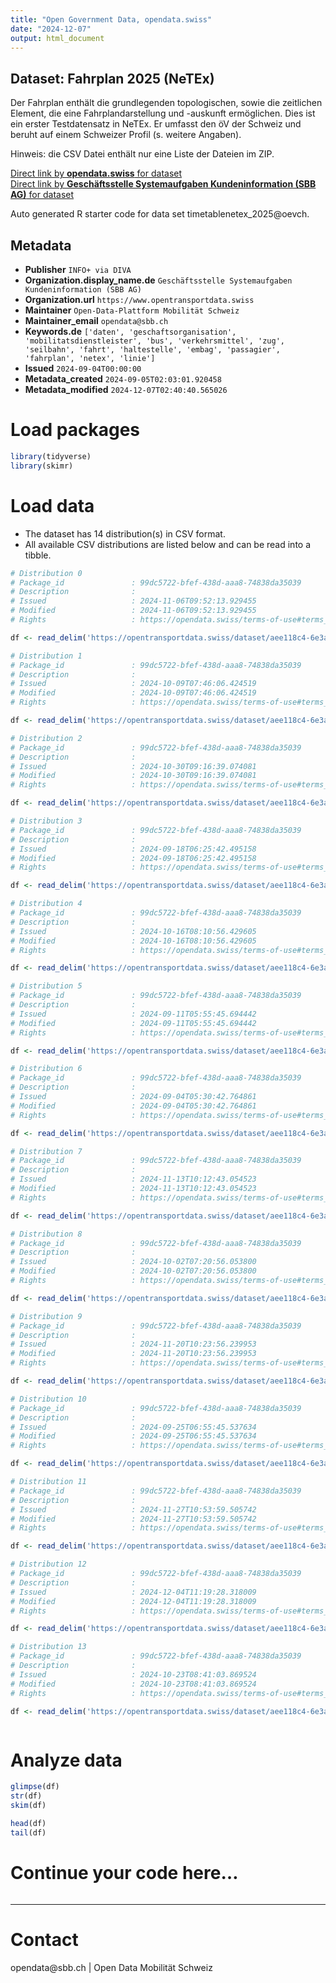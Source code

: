 ```yaml
---
title: "Open Government Data, opendata.swiss"
date: "2024-12-07"
output: html_document
---
```


## Dataset: Fahrplan 2025 (NeTEx)

Der Fahrplan enthält die grundlegenden topologischen, sowie die zeitlichen Element, die eine Fahrplandarstellung und -auskunft ermöglichen. Dies ist ein erster Testdatensatz in NeTEx. Er umfasst den öV der Schweiz und beruht auf einem Schweizer Profil (s. weitere Angaben).

Hinweis: die CSV Datei enthält nur eine Liste der Dateien im ZIP.


[Direct link by **opendata.swiss** for dataset](https://opendata.swiss/de/dataset/beta-fahrplan-2025-netex)<br>
[Direct link by **Geschäftsstelle Systemaufgaben Kundeninformation (SBB AG)** for dataset](https://opentransportdata.swiss/dataset/timetablenetex_2025)

Auto generated R starter code for data set timetablenetex_2025@oevch.

## Metadata

- **Publisher** `INFO+ via DIVA`
- **Organization.display_name.de** `Geschäftsstelle Systemaufgaben Kundeninformation (SBB AG)`
- **Organization.url** `https://www.opentransportdata.swiss`
- **Maintainer** `Open-Data-Plattform Mobilität Schweiz`
- **Maintainer_email** `opendata@sbb.ch`
- **Keywords.de** `['daten', 'geschaftsorganisation', 'mobilitatsdienstleister', 'bus', 'verkehrsmittel', 'zug', 'seilbahn', 'fahrt', 'haltestelle', 'embag', 'passagier', 'fahrplan', 'netex', 'linie']`
- **Issued** `2024-09-04T00:00:00`
- **Metadata_created** `2024-09-05T02:03:01.920458`
- **Metadata_modified** `2024-12-07T02:40:40.565026`


# Load packages

```r

library(tidyverse)
library(skimr)

```

# Load data

-   The dataset has 14 distribution(s) in CSV format.
-   All available CSV distributions are listed below and can be read into a tibble.

```r

# Distribution 0
# Package_id               : 99dc5722-bfef-438d-aaa8-74838da35039
# Description              : 
# Issued                   : 2024-11-06T09:52:13.929455
# Modified                 : 2024-11-06T09:52:13.929455
# Rights                   : https://opendata.swiss/terms-of-use#terms_by

df <- read_delim('https://opentransportdata.swiss/dataset/aee118c4-6e3a-4419-a610-2ac62ce0dd54/resource/f66ad944-5c0e-4a2a-9153-171735b5044d/download/prod_netex_tt_1.10_che_ski_2025_oev-schweiz_1_1_202411042011_readme.csv')

# Distribution 1
# Package_id               : 99dc5722-bfef-438d-aaa8-74838da35039
# Description              : 
# Issued                   : 2024-10-09T07:46:06.424519
# Modified                 : 2024-10-09T07:46:06.424519
# Rights                   : https://opendata.swiss/terms-of-use#terms_by

df <- read_delim('https://opentransportdata.swiss/dataset/aee118c4-6e3a-4419-a610-2ac62ce0dd54/resource/3513fa3d-eaf3-483f-be2a-ead86866a960/download/prod_netex_tt_1.10_che_ski_2025_oev-schweiz_1_1_202410062310_readme.csv')

# Distribution 2
# Package_id               : 99dc5722-bfef-438d-aaa8-74838da35039
# Description              : 
# Issued                   : 2024-10-30T09:16:39.074081
# Modified                 : 2024-10-30T09:16:39.074081
# Rights                   : https://opendata.swiss/terms-of-use#terms_by

df <- read_delim('https://opentransportdata.swiss/dataset/aee118c4-6e3a-4419-a610-2ac62ce0dd54/resource/5dda9f3c-1cac-4ac2-ae2e-621e884a6350/download/prod_netex_tt_1.10_che_ski_2025_oev-schweiz_1_1_202410280710_readme.csv')

# Distribution 3
# Package_id               : 99dc5722-bfef-438d-aaa8-74838da35039
# Description              : 
# Issued                   : 2024-09-18T06:25:42.495158
# Modified                 : 2024-09-18T06:25:42.495158
# Rights                   : https://opendata.swiss/terms-of-use#terms_by

df <- read_delim('https://opentransportdata.swiss/dataset/aee118c4-6e3a-4419-a610-2ac62ce0dd54/resource/886a5966-58b9-416f-919d-10e602a93675/download/prod_netex_tt_1.10_che_ski_2025_oev-schweiz_1_1_202409152109_readme.csv')

# Distribution 4
# Package_id               : 99dc5722-bfef-438d-aaa8-74838da35039
# Description              : 
# Issued                   : 2024-10-16T08:10:56.429605
# Modified                 : 2024-10-16T08:10:56.429605
# Rights                   : https://opendata.swiss/terms-of-use#terms_by

df <- read_delim('https://opentransportdata.swiss/dataset/aee118c4-6e3a-4419-a610-2ac62ce0dd54/resource/41c5f9fe-f4fa-4947-85da-c5377c646f67/download/prod_netex_tt_1.10_che_ski_2025_oev-schweiz_1_1_202410130610_readme.csv')

# Distribution 5
# Package_id               : 99dc5722-bfef-438d-aaa8-74838da35039
# Description              : 
# Issued                   : 2024-09-11T05:55:45.694442
# Modified                 : 2024-09-11T05:55:45.694442
# Rights                   : https://opendata.swiss/terms-of-use#terms_by

df <- read_delim('https://opentransportdata.swiss/dataset/aee118c4-6e3a-4419-a610-2ac62ce0dd54/resource/630c6cfc-c160-41f7-a940-58f99d48bd96/download/prod_netex_tt_1.10_che_ski_2025_oev-schweiz_1_1_202409082009_readme.csv')

# Distribution 6
# Package_id               : 99dc5722-bfef-438d-aaa8-74838da35039
# Description              : 
# Issued                   : 2024-09-04T05:30:42.764861
# Modified                 : 2024-09-04T05:30:42.764861
# Rights                   : https://opendata.swiss/terms-of-use#terms_by

df <- read_delim('https://opentransportdata.swiss/dataset/aee118c4-6e3a-4419-a610-2ac62ce0dd54/resource/cf8e333d-5949-41d7-a37d-0513982370de/download/prod_netex_tt_1.10_che_ski_2025_oev-schweiz_1_1_202409031009_readme.csv')

# Distribution 7
# Package_id               : 99dc5722-bfef-438d-aaa8-74838da35039
# Description              : 
# Issued                   : 2024-11-13T10:12:43.054523
# Modified                 : 2024-11-13T10:12:43.054523
# Rights                   : https://opendata.swiss/terms-of-use#terms_by

df <- read_delim('https://opentransportdata.swiss/dataset/aee118c4-6e3a-4419-a610-2ac62ce0dd54/resource/e5edbc17-e839-4b7f-bad7-30a7ee2d3b54/download/prod_netex_tt_1.10_che_ski_2025_oev-schweiz_1_1_202411110611_readme.csv')

# Distribution 8
# Package_id               : 99dc5722-bfef-438d-aaa8-74838da35039
# Description              : 
# Issued                   : 2024-10-02T07:20:56.053800
# Modified                 : 2024-10-02T07:20:56.053800
# Rights                   : https://opendata.swiss/terms-of-use#terms_by

df <- read_delim('https://opentransportdata.swiss/dataset/aee118c4-6e3a-4419-a610-2ac62ce0dd54/resource/927a3bfc-7387-411c-8f2a-8a6966aa71ba/download/prod_netex_tt_1.10_che_ski_2025_oev-schweiz_1_1_202409292209_readme.csv')

# Distribution 9
# Package_id               : 99dc5722-bfef-438d-aaa8-74838da35039
# Description              : 
# Issued                   : 2024-11-20T10:23:56.239953
# Modified                 : 2024-11-20T10:23:56.239953
# Rights                   : https://opendata.swiss/terms-of-use#terms_by

df <- read_delim('https://opentransportdata.swiss/dataset/aee118c4-6e3a-4419-a610-2ac62ce0dd54/resource/1a8046ef-d599-413f-9a27-a289f2e54342/download/prod_netex_tt_1.10_che_ski_2025_oev-schweiz_1_1_202411161411_readme.csv')

# Distribution 10
# Package_id               : 99dc5722-bfef-438d-aaa8-74838da35039
# Description              : 
# Issued                   : 2024-09-25T06:55:45.537634
# Modified                 : 2024-09-25T06:55:45.537634
# Rights                   : https://opendata.swiss/terms-of-use#terms_by

df <- read_delim('https://opentransportdata.swiss/dataset/aee118c4-6e3a-4419-a610-2ac62ce0dd54/resource/c266d1fd-65fa-4a3e-871d-c1602adf1b6e/download/prod_netex_tt_1.10_che_ski_2025_oev-schweiz_1_1_202409222309_readme.csv')

# Distribution 11
# Package_id               : 99dc5722-bfef-438d-aaa8-74838da35039
# Description              : 
# Issued                   : 2024-11-27T10:53:59.505742
# Modified                 : 2024-11-27T10:53:59.505742
# Rights                   : https://opendata.swiss/terms-of-use#terms_by

df <- read_delim('https://opentransportdata.swiss/dataset/aee118c4-6e3a-4419-a610-2ac62ce0dd54/resource/acc5c7ba-6206-49f2-b75f-0284368e40a8/download/prod_netex_tt_1.10_che_ski_2025_oev-schweiz_1_1_202411231411_readme.csv')

# Distribution 12
# Package_id               : 99dc5722-bfef-438d-aaa8-74838da35039
# Description              : 
# Issued                   : 2024-12-04T11:19:28.318009
# Modified                 : 2024-12-04T11:19:28.318009
# Rights                   : https://opendata.swiss/terms-of-use#terms_by

df <- read_delim('https://opentransportdata.swiss/dataset/aee118c4-6e3a-4419-a610-2ac62ce0dd54/resource/3a256ad5-fb5d-49ee-9376-4abb79cbf0ac/download/prod_netex_tt_1.10_che_ski_2025_oev-schweiz_1_1_202411301511_readme.csv')

# Distribution 13
# Package_id               : 99dc5722-bfef-438d-aaa8-74838da35039
# Description              : 
# Issued                   : 2024-10-23T08:41:03.869524
# Modified                 : 2024-10-23T08:41:03.869524
# Rights                   : https://opendata.swiss/terms-of-use#terms_by

df <- read_delim('https://opentransportdata.swiss/dataset/aee118c4-6e3a-4419-a610-2ac62ce0dd54/resource/cb3f9275-63eb-44dd-949b-c88d07aa0daf/download/prod_netex_tt_1.10_che_ski_2025_oev-schweiz_1_1_202410210010_readme.csv')



```

# Analyze data

```r

glimpse(df)
str(df)
skim(df)

head(df)
tail(df)

```

# Continue your code here...

```r

```

------------------------------------------------------------------------

# Contact

opendata@sbb.ch | Open Data Mobilität Schweiz
